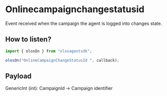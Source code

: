 # Onlinecampaignchangestatusid

Event received when the campaign the agent is logged into changes state.

## How to listen?

```js copy
import { olosOn } from "olosagentsdk";

olosOn("OnlineCampaignChangeStatusId ", callback);
```

## Payload

GenericInt (int): CampaignId -> Campaign identifier

